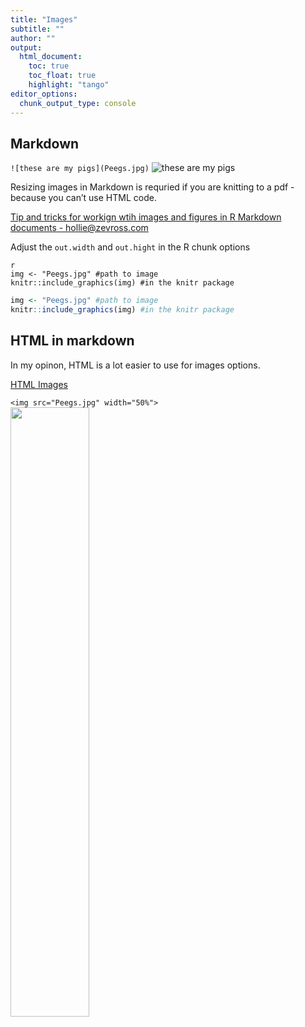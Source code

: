 ```yaml
---
title: "Images"
subtitle: "" 
author: ""
output:
  html_document:
    toc: true
    toc_float: true
    highlight: "tango"
editor_options: 
  chunk_output_type: console
---
```


## Markdown  

`![these are my pigs](Peegs.jpg)`
![these are my pigs](Peegs.jpg)

Resizing images in Markdown is requried if you are knitting to a pdf - because you can't use HTML code.  

[Tip and tricks for workign wtih images and figures in R Markdown documents - hollie@zevross.com](http://zevross.com/blog/2017/06/19/tips-and-tricks-for-working-with-images-and-figures-in-r-markdown-documents/)

Adjust the `out.width` and `out.hight` in the R chunk options


```
{r, out.width="50%"}  
img <- "Peegs.jpg" #path to image  
knitr::include_graphics(img) #in the knitr package   
```

```r
img <- "Peegs.jpg" #path to image 
knitr::include_graphics(img) #in the knitr package 
```

## HTML in markdown  
In my opinon, HTML is a lot easier to use for images options.  

[HTML Images](https://www.w3schools.com/html/html_images.asp)

`<img src="Peegs.jpg" width="50%"> `  
<img src="Peegs.jpg" width="50%"> 
